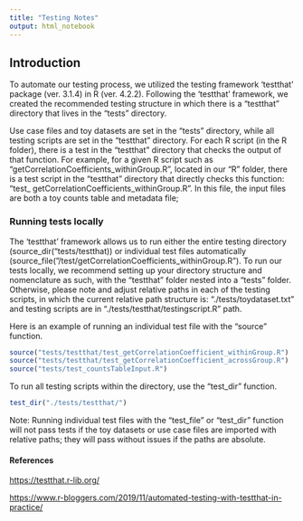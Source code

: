 ---
title: "Testing Notes"
output: html_notebook
---

## Introduction

To automate our testing process, we utilized the testing framework 'testthat' package (ver. 3.1.4) in R (ver. 4.2.2). Following the 'testthat' framework, we created the recommended testing structure in which there is a "testthat" directory that lives in the "tests" directory.

Use case files and toy datasets are set in the "tests" directory, while all testing scripts are set in the "testthat" directory. For each R script (in the R folder), there is a test in the "testthat" directory that checks the output of that function. For example, for a given R script such as "getCorrelationCoefficients_withinGroup.R", located in our "R" folder, there is a test script in the "testthat" directory that directly checks this function: "test\_ getCorrelationCoefficients_withinGroup.R". In this file, the input files are both a toy counts table and metadata file;

### Running tests locally

The 'testthat' framework allows us to run either the entire testing directory (source_dir("tests/testthat)) or individual test files automatically (source_file("/test/getCorrelationCoefficients_withinGroup.R"). To run our tests locally, we recommend setting up your directory structure and nomenclature as such, with the "testthat" folder nested into a "tests" folder. Otherwise, please note and adjust relative paths in each of the testing scripts, in which the current relative path structure is: "./tests/toydataset.txt" and testing scripts are in "./tests/testthat/testingscript.R" path.

Here is an example of running an individual test file with the "source" function. 
```{r}
source("tests/testthat/test_getCorrelationCoefficient_withinGroup.R")
source("tests/testthat/test_getCorrelationCoefficient_acrossGroup.R")
source("tests/test_countsTableInput.R")

```

To run all testing scripts within the directory, use the "test_dir" function.

```{r}
test_dir("./tests/testthat/")
```

Note: Running individual test files with the "test_file" or "test_dir" function will not pass tests if the toy datasets or use case files are imported with relative paths; they will pass without issues if the paths are absolute.


#### References

<https://testthat.r-lib.org/>

<https://www.r-bloggers.com/2019/11/automated-testing-with-testthat-in-practice/>
